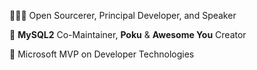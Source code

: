 🧙🏻‍♂️ Open Sourcerer, Principal Developer, and Speaker

🐬 **MySQL2** Co-Maintainer, **Poku** & **Awesome You** Creator

🏅 Microsoft MVP on Developer Technologies
